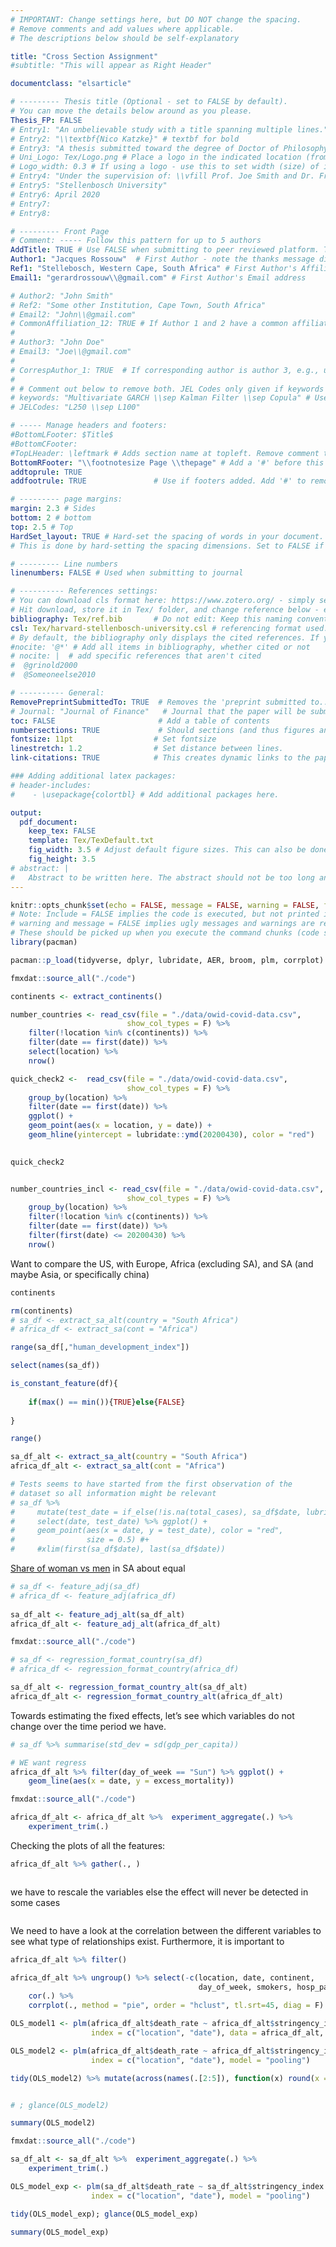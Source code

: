 ```yaml
---
# IMPORTANT: Change settings here, but DO NOT change the spacing.
# Remove comments and add values where applicable.
# The descriptions below should be self-explanatory

title: "Cross Section Assignment"
#subtitle: "This will appear as Right Header"

documentclass: "elsarticle"

# --------- Thesis title (Optional - set to FALSE by default).
# You can move the details below around as you please.
Thesis_FP: FALSE
# Entry1: "An unbelievable study with a title spanning multiple lines."
# Entry2: "\\textbf{Nico Katzke}" # textbf for bold
# Entry3: "A thesis submitted toward the degree of Doctor of Philosophy"
# Uni_Logo: Tex/Logo.png # Place a logo in the indicated location (from your root, e.g. defaults to ~/Tex/Logo.png) and uncomment this line. Leave uncommented for no image
# Logo_width: 0.3 # If using a logo - use this to set width (size) of image
# Entry4: "Under the supervision of: \\vfill Prof. Joe Smith and Dr. Frank Smith"
# Entry5: "Stellenbosch University"
# Entry6: April 2020
# Entry7:
# Entry8:

# --------- Front Page
# Comment: ----- Follow this pattern for up to 5 authors
AddTitle: TRUE # Use FALSE when submitting to peer reviewed platform. This will remove author names.
Author1: "Jacques Rossouw"  # First Author - note the thanks message displayed as an italic footnote of first page.
Ref1: "Stellebosch, Western Cape, South Africa" # First Author's Affiliation
Email1: "gerardrossouw\\@gmail.com" # First Author's Email address

# Author2: "John Smith"
# Ref2: "Some other Institution, Cape Town, South Africa"
# Email2: "John\\@gmail.com"
# CommonAffiliation_12: TRUE # If Author 1 and 2 have a common affiliation. Works with _13, _23, etc.
# 
# Author3: "John Doe"
# Email3: "Joe\\@gmail.com"
# 
# CorrespAuthor_1: TRUE  # If corresponding author is author 3, e.g., use CorrespAuthor_3: TRUE
# 
# # Comment out below to remove both. JEL Codes only given if keywords also given.
# keywords: "Multivariate GARCH \\sep Kalman Filter \\sep Copula" # Use \\sep to separate
# JELCodes: "L250 \\sep L100"

# ----- Manage headers and footers:
#BottomLFooter: $Title$
#BottomCFooter:
#TopLHeader: \leftmark # Adds section name at topleft. Remove comment to add it.
BottomRFooter: "\\footnotesize Page \\thepage" # Add a '#' before this line to remove footer.
addtoprule: TRUE
addfootrule: TRUE               # Use if footers added. Add '#' to remove line.

# --------- page margins:
margin: 2.3 # Sides
bottom: 2 # bottom
top: 2.5 # Top
HardSet_layout: TRUE # Hard-set the spacing of words in your document. This will stop LaTeX squashing text to fit on pages, e.g.
# This is done by hard-setting the spacing dimensions. Set to FALSE if you want LaTeX to optimize this for your paper.

# --------- Line numbers
linenumbers: FALSE # Used when submitting to journal

# ---------- References settings:
# You can download cls format here: https://www.zotero.org/ - simply search for your institution. You can also edit and save cls formats here: https://editor.citationstyles.org/about/
# Hit download, store it in Tex/ folder, and change reference below - easy.
bibliography: Tex/ref.bib       # Do not edit: Keep this naming convention and location.
csl: Tex/harvard-stellenbosch-university.csl # referencing format used.
# By default, the bibliography only displays the cited references. If you want to change this, you can comment out one of the following:
#nocite: '@*' # Add all items in bibliography, whether cited or not
# nocite: |  # add specific references that aren't cited
#  @grinold2000
#  @Someoneelse2010

# ---------- General:
RemovePreprintSubmittedTo: TRUE  # Removes the 'preprint submitted to...' at bottom of titlepage
# Journal: "Journal of Finance"   # Journal that the paper will be submitting to, if RemovePreprintSubmittedTo is set to TRUE.
toc: FALSE                       # Add a table of contents
numbersections: TRUE             # Should sections (and thus figures and tables) be numbered?
fontsize: 11pt                  # Set fontsize
linestretch: 1.2                # Set distance between lines.
link-citations: TRUE            # This creates dynamic links to the papers in reference list.

### Adding additional latex packages:
# header-includes:
#    - \usepackage{colortbl} # Add additional packages here.

output:
  pdf_document:
    keep_tex: FALSE
    template: Tex/TexDefault.txt
    fig_width: 3.5 # Adjust default figure sizes. This can also be done in the chunks of the text.
    fig_height: 3.5
# abstract: |
#   Abstract to be written here. The abstract should not be too long and should provide the reader with a good understanding what you are writing about. Academic papers are not like novels where you keep the reader in suspense. To be effective in getting others to read your paper, be as open and concise about your findings here as possible. Ideally, upon reading your abstract, the reader should feel he / she must read your paper in entirety.
---
```


<!-- First: Set your default preferences for chunk options: -->

<!-- If you want a chunk's code to be printed, set echo = TRUE. message = FALSE stops R printing ugly package loading details in your final paper too. I also suggest setting warning = FALSE and checking for warnings in R, else you might find ugly warnings in your paper. -->

```r
knitr::opts_chunk$set(echo = FALSE, message = FALSE, warning = FALSE, fig.width = 6, fig.height = 5, fig.pos="H", fig.pos = 'H')
# Note: Include = FALSE implies the code is executed, but not printed in your pdf.
# warning and message = FALSE implies ugly messages and warnings are removed from your pdf.
# These should be picked up when you execute the command chunks (code sections below) in your rmd, not printed in your paper!
library(pacman)

pacman::p_load(tidyverse, dplyr, lubridate, AER, broom, plm, corrplot)

fmxdat::source_all("./code")

```


<!-- ############################## -->
<!-- # Start Writing here: -->
<!-- ############################## -->



```r

continents <- extract_continents()

```



```r


number_countries <- read_csv(file = "./data/owid-covid-data.csv",
                          show_col_types = F) %>%
    filter(!location %in% c(continents)) %>%
    filter(date == first(date)) %>% 
    select(location) %>% 
    nrow()

quick_check2 <-  read_csv(file = "./data/owid-covid-data.csv",
                          show_col_types = F) %>% 
    group_by(location) %>% 
    filter(date == first(date)) %>% 
    ggplot() + 
    geom_point(aes(x = location, y = date)) +
    geom_hline(yintercept = lubridate::ymd(20200430), color = "red")
    

quick_check2


number_countries_incl <- read_csv(file = "./data/owid-covid-data.csv",
                          show_col_types = F) %>% 
    group_by(location) %>% 
    filter(!location %in% c(continents)) %>% 
    filter(date == first(date)) %>% 
    filter(first(date) <= 20200430) %>% 
    nrow()

```


Want to compare the US, with Europe, Africa (excluding SA), and SA (and maybe Asia, or specifically china)

```r
continents
```


```r
rm(continents)
# sa_df <- extract_sa_alt(country = "South Africa")
# africa_df <- extract_sa(cont = "Africa")

range(sa_df[,"human_development_index"])

select(names(sa_df))

is_constant_feature(df){
    
    if(max() == min()){TRUE}else{FALSE}
    
}

range()

sa_df_alt <- extract_sa_alt(country = "South Africa")  
africa_df_alt <- extract_sa_alt(cont = "Africa")


```


```r

# Tests seems to have started from the first observation of the
# dataset so all information might be relevant
# sa_df %>% 
#     mutate(test_date = if_else(!is.na(total_cases), sa_df$date, lubridate::ymd(20000101))) %>% 
#     select(date, test_date) %>% ggplot() +
#     geom_point(aes(x = date, y = test_date), color = "red",
#                size = 0.5) #+
#     #xlim(first(sa_df$date), last(sa_df$date))


```


[Share of woman vs men](https://www.statista.com/statistics/967928/total-population-of-south-africa-by-gender/) in SA about equal

```r

# sa_df <- feature_adj(sa_df)
# africa_df <- feature_adj(africa_df)
    
sa_df_alt <- feature_adj_alt(sa_df_alt)
africa_df_alt <- feature_adj_alt(africa_df_alt)


```


```r

fmxdat::source_all("./code")

# sa_df <- regression_format_country(sa_df)
# africa_df <- regression_format_country(africa_df)

sa_df_alt <- regression_format_country_alt(sa_df_alt)
africa_df_alt <- regression_format_country_alt(africa_df_alt)


```


Towards estimating the fixed effects, let's see which variables do not change over
the time period we have.


```r

# sa_df %>% summarise(std_dev = sd(gdp_per_capita))

```



```r

# WE want regress 
africa_df_alt %>% filter(day_of_week == "Sun") %>% ggplot() +
    geom_line(aes(x = date, y = excess_mortality))

```


```r
fmxdat::source_all("./code")

africa_df_alt <- africa_df_alt %>%  experiment_aggregate(.) %>% 
    experiment_trim(.)

```


Checking the plots of all the features:

```r
africa_df_alt %>% gather(., )



```


we have to rescale the variables else the effect will never be detected in
some cases


```r



```


We need to have a look at the correlation between the different variables
to see what type of relationships exist. 
Furthermore, it is important to 
<!-- determine correlations beyond mere linear correlations. -->

```r

africa_df_alt %>% filter()

africa_df_alt %>% ungroup() %>% select(-c(location, date, continent, 
                                          day_of_week, smokers, hosp_patients)) %>% 
    cor(.) %>% 
    corrplot(., method = "pie", order = "hclust", tl.srt=45, diag = F)

```



```r
OLS_model1 <- plm(africa_df_alt$death_rate ~ africa_df_alt$stringency_index,
                  index = c("location", "date"), data = africa_df_alt, model = "pooling")

OLS_model2 <- plm(africa_df_alt$death_rate ~ africa_df_alt$stringency_index + africa_df_alt$aged_65_older + africa_df_alt$population_density + africa_df_alt$gdp_per_capita + africa_df_alt$extreme_poverty + africa_df_alt$diabetes_prevalence + africa_df_alt$smokers + africa_df_alt$handwashing_facilities + africa_df_alt$life_expectancy + africa_df_alt$human_development_index, data = africa_df_alt, 
                  index = c("location", "date"), model = "pooling")

tidy(OLS_model2) %>% mutate(across(names(.[2:5]), function(x) round(x = x, digits = 3)))


# ; glance(OLS_model2)

summary(OLS_model2)
```


```r
fmxdat::source_all("./code")

sa_df_alt <- sa_df_alt %>%  experiment_aggregate(.) %>% 
    experiment_trim(.)
```


```r

OLS_model_exp <- plm(sa_df_alt$death_rate ~ sa_df_alt$stringency_index + sa_df_alt$aged_65_older + sa_df_alt$population_density + sa_df_alt$gdp_per_capita + sa_df_alt$extreme_poverty + sa_df_alt$diabetes_prevalence + sa_df_alt$smokers + sa_df_alt$handwashing_facilities + sa_df_alt$life_expectancy + sa_df_alt$human_development_index, data = sa_df_alt, 
                  index = c("location", "date"), model = "pooling")

tidy(OLS_model_exp); glance(OLS_model_exp)

summary(OLS_model_exp)

```




